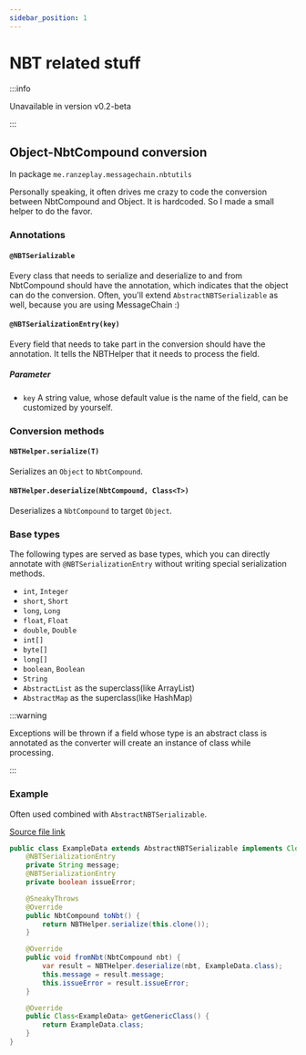 ```yaml
---
sidebar_position: 1
---
```


# NBT related stuff

:::info

Unavailable in version v0.2-beta

:::

## Object-NbtCompound conversion

In package `me.ranzeplay.messagechain.nbtutils`

Personally speaking, it often drives me crazy to code the conversion between NbtCompound and Object.
It is hardcoded. So I made a small helper to do the favor.

### Annotations

#### `@NBTSerializable`

Every class that needs to serialize and deserialize to and from NbtCompound should have the annotation,
which indicates that the object can do the conversion.
Often, you'll extend `AbstractNBTSerializable` as well, because you are using MessageChain :)

#### `@NBTSerializationEntry(key)`

Every field that needs to take part in the conversion should have the annotation.
It tells the NBTHelper that it needs to process the field.

##### Parameter

- `key`
  A string value, whose default value is the name of the field, can be customized by yourself.

### Conversion methods

#### `NBTHelper.serialize(T)`

Serializes an `Object` to `NbtCompound`.

#### `NBTHelper.deserialize(NbtCompound, Class<T>)`

Deserializes a `NbtCompound` to target `Object`.

### Base types

The following types are served as base types,
which you can directly annotate with `@NBTSerializationEntry` without writing special serialization methods.

- `int`, `Integer`
- `short`, `Short`
- `long`, `Long`
- `float`, `Float`
- `double`, `Double`
- `int[]`
- `byte[]`
- `long[]`
- `boolean`, `Boolean`
- `String`
- `AbstractList` as the superclass(like ArrayList)
- `AbstractMap` as the superclass(like HashMap)

:::warning

Exceptions will be thrown if a field whose type is an abstract class is annotated as the converter will create an instance of class while processing.

:::

### Example

Often used combined with `AbstractNBTSerializable`.

[Source file link](https://github.com/Ranzeplay/MessageChain/blob/v0.2/src/main/java/me/ranzeplay/messagechain/testing/ExampleData.java)

```java title="ExampleData.java"
public class ExampleData extends AbstractNBTSerializable implements Cloneable {
    @NBTSerializationEntry
    private String message;
    @NBTSerializationEntry
    private boolean issueError;

    @SneakyThrows
    @Override
    public NbtCompound toNbt() {
        return NBTHelper.serialize(this.clone());
    }

    @Override
    public void fromNbt(NbtCompound nbt) {
        var result = NBTHelper.deserialize(nbt, ExampleData.class);
        this.message = result.message;
        this.issueError = result.issueError;
    }

    @Override
    public Class<ExampleData> getGenericClass() {
        return ExampleData.class;
    }
}
```
